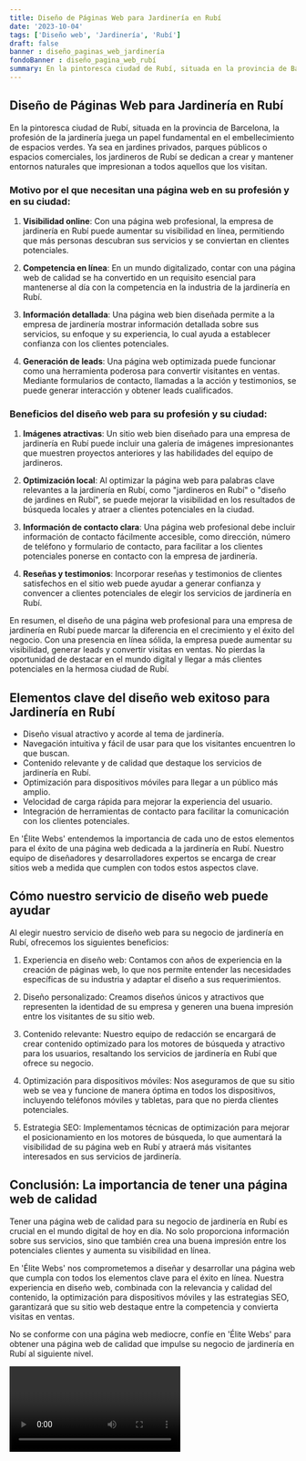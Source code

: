 ```yaml
---
title: Diseño de Páginas Web para Jardinería en Rubí
date: '2023-10-04'
tags: ['Diseño web', 'Jardinería', 'Rubí']
draft: false
banner : diseño_paginas_web_jardinería
fondoBanner : diseño_pagina_web_rubí
summary: En la pintoresca ciudad de Rubí, situada en la provincia de Barcelona, la profesión de la jardinería juega un papel fundamental en el embellecimiento de espacios verdes. Ya sea en jardines privados, parques públicos o espacios comerciales, los jardineros de Rubí se dedican a crear y mantener entornos naturales que impresionan a todos aquellos que los visitan.
---
```


## Diseño de Páginas Web para Jardinería en Rubí

En la pintoresca ciudad de Rubí, situada en la provincia de Barcelona, la profesión de la jardinería juega un papel fundamental en el embellecimiento de espacios verdes. Ya sea en jardines privados, parques públicos o espacios comerciales, los jardineros de Rubí se dedican a crear y mantener entornos naturales que impresionan a todos aquellos que los visitan.

### Motivo por el que necesitan una página web en su profesión y en su ciudad:

1. **Visibilidad online**: Con una página web profesional, la empresa de jardinería en Rubí puede aumentar su visibilidad en línea, permitiendo que más personas descubran sus servicios y se conviertan en clientes potenciales.

2. **Competencia en línea**: En un mundo digitalizado, contar con una página web de calidad se ha convertido en un requisito esencial para mantenerse al día con la competencia en la industria de la jardinería en Rubí.

3. **Información detallada**: Una página web bien diseñada permite a la empresa de jardinería mostrar información detallada sobre sus servicios, su enfoque y su experiencia, lo cual ayuda a establecer confianza con los clientes potenciales.

4. **Generación de leads**: Una página web optimizada puede funcionar como una herramienta poderosa para convertir visitantes en ventas. Mediante formularios de contacto, llamadas a la acción y testimonios, se puede generar interacción y obtener leads cualificados.

### Beneficios del diseño web para su profesión y su ciudad:

1. **Imágenes atractivas**: Un sitio web bien diseñado para una empresa de jardinería en Rubí puede incluir una galería de imágenes impresionantes que muestren proyectos anteriores y las habilidades del equipo de jardineros.

2. **Optimización local**: Al optimizar la página web para palabras clave relevantes a la jardinería en Rubí, como "jardineros en Rubí" o "diseño de jardines en Rubí", se puede mejorar la visibilidad en los resultados de búsqueda locales y atraer a clientes potenciales en la ciudad.

3. **Información de contacto clara**: Una página web profesional debe incluir información de contacto fácilmente accesible, como dirección, número de teléfono y formulario de contacto, para facilitar a los clientes potenciales ponerse en contacto con la empresa de jardinería.

4. **Reseñas y testimonios**: Incorporar reseñas y testimonios de clientes satisfechos en el sitio web puede ayudar a generar confianza y convencer a clientes potenciales de elegir los servicios de jardinería en Rubí.

En resumen, el diseño de una página web profesional para una empresa de jardinería en Rubí puede marcar la diferencia en el crecimiento y el éxito del negocio. Con una presencia en línea sólida, la empresa puede aumentar su visibilidad, generar leads y convertir visitas en ventas. No pierdas la oportunidad de destacar en el mundo digital y llegar a más clientes potenciales en la hermosa ciudad de Rubí.

<GifSeo />

<Cta />

## Elementos clave del diseño web exitoso para Jardinería en Rubí

- Diseño visual atractivo y acorde al tema de jardinería.
- Navegación intuitiva y fácil de usar para que los visitantes encuentren lo que buscan.
- Contenido relevante y de calidad que destaque los servicios de jardinería en Rubí.
- Optimización para dispositivos móviles para llegar a un público más amplio.
- Velocidad de carga rápida para mejorar la experiencia del usuario.
- Integración de herramientas de contacto para facilitar la comunicación con los clientes potenciales.

En 'Élite Webs' entendemos la importancia de cada uno de estos elementos para el éxito de una página web dedicada a la jardinería en Rubí. Nuestro equipo de diseñadores y desarrolladores expertos se encarga de crear sitios web a medida que cumplen con todos estos aspectos clave.

## Cómo nuestro servicio de diseño web puede ayudar

Al elegir nuestro servicio de diseño web para su negocio de jardinería en Rubí, ofrecemos los siguientes beneficios:

1. Experiencia en diseño web: Contamos con años de experiencia en la creación de páginas web, lo que nos permite entender las necesidades específicas de su industria y adaptar el diseño a sus requerimientos.

2. Diseño personalizado: Creamos diseños únicos y atractivos que representen la identidad de su empresa y generen una buena impresión entre los visitantes de su sitio web.

3. Contenido relevante: Nuestro equipo de redacción se encargará de crear contenido optimizado para los motores de búsqueda y atractivo para los usuarios, resaltando los servicios de jardinería en Rubí que ofrece su negocio.

4. Optimización para dispositivos móviles: Nos aseguramos de que su sitio web se vea y funcione de manera óptima en todos los dispositivos, incluyendo teléfonos móviles y tabletas, para que no pierda clientes potenciales.

5. Estrategia SEO: Implementamos técnicas de optimización para mejorar el posicionamiento en los motores de búsqueda, lo que aumentará la visibilidad de su página web en Rubí y atraerá más visitantes interesados en sus servicios de jardinería.

## Conclusión: La importancia de tener una página web de calidad

Tener una página web de calidad para su negocio de jardinería en Rubí es crucial en el mundo digital de hoy en día. No solo proporciona información sobre sus servicios, sino que también crea una buena impresión entre los potenciales clientes y aumenta su visibilidad en línea.

En 'Élite Webs' nos comprometemos a diseñar y desarrollar una página web que cumpla con todos los elementos clave para el éxito en línea. Nuestra experiencia en diseño web, combinada con la relevancia y calidad del contenido, la optimización para dispositivos móviles y las estrategias SEO, garantizará que su sitio web destaque entre la competencia y convierta visitas en ventas.

No se conforme con una página web mediocre, confíe en 'Élite Webs' para obtener una página web de calidad que impulse su negocio de jardinería en Rubí al siguiente nivel.

<Video />

<CtaBot job='Jardinería' city='Rubí'/>

<Gmaps query='Rubí+españa+maps' />
